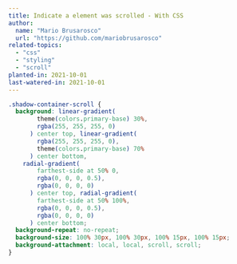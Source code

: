 ```yaml
---
title: Indicate a element was scrolled - With CSS
author:
  name: "Mario Brusarosco"
  url: "https://github.com/mariobrusarosco"
related-topics:
  - "css"
  - "styling"
  - "scroll"
planted-in: 2021-10-01
last-watered-in: 2021-10-01
---
```


```css
.shadow-container-scroll {
  background: linear-gradient(
        theme(colors.primary-base) 30%,
        rgba(255, 255, 255, 0)
      ) center top, linear-gradient(
        rgba(255, 255, 255, 0),
        theme(colors.primary-base) 70%
      ) center bottom,
    radial-gradient(
        farthest-side at 50% 0,
        rgba(0, 0, 0, 0.5),
        rgba(0, 0, 0, 0)
      ) center top, radial-gradient(
        farthest-side at 50% 100%,
        rgba(0, 0, 0, 0.5),
        rgba(0, 0, 0, 0)
      ) center bottom;
  background-repeat: no-repeat;
  background-size: 100% 30px, 100% 30px, 100% 15px, 100% 15px;
  background-attachment: local, local, scroll, scroll;
}
```
